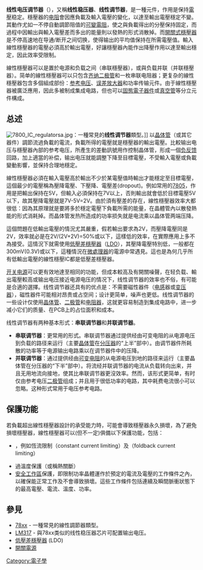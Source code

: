 {{NoteTA|G1=Electronics}}
{{多個問題|
{{RoughTranslation}}
{{non-free|time=2014-04-17T01:01:14+00:00}}
{{unreferenced|time=2014-04-17T01:01:14+00:00}}
}}
'''线性电压调节器'''（{{lang-en|Linear regulator}}），又稱'''线性稳压器'''、'''线性调节器'''，是一種元件，作用是保持[[電壓|電壓]]稳定。穩壓器的[[电阻|电阻]]會因應負載及輸入電壓的變化，以達至輸出電壓穩定不變。其動作尤如一不停自動調節阻值的[[可變電阻|可變電阻]]，使之與負載得出的分壓保持固定，而過程中因輸出與輸入電壓差而多出的能量則以發熱的形式消散掉。而[[开关电源|開關式穩壓器]]是不停高速地在导通/断开之间切换，使得输出的平均值保持在所需電壓值。輸入線性穩壓器的電壓必須高於輸出電壓，好讓穩壓器內能作出降壓作用以達至輸出穩定，因此效率受限制。

線性穩壓器可以是置於电源和负载之间（串联穩壓器），或與负载并联（并联穩壓器）。简单的線性穩壓器可以只包含[[齐纳二极管|齐纳二极管]]和一枚串联电阻器；更复杂的線性穩壓器包含多個組成部份：[[参考电压|参考电压]]、[[误差放大器|误差放大器]]和功率传输元件。由于線性穩壓器被廣泛應用，因此多被制成集成电路，但也可以[[固態電子器件|固態電子器件]]或[[真空管|真空管]]等分立元件構成。

== 总述 ==

[[File:7800_IC_regulatorsa.jpg|thumb]]：一種常見的'''线性调节器'''類型。]]
以[[晶体管|晶体管]]（或其它器件）調節流過負載的電流，負載所得的電壓就是穩壓器的輸出電壓。比較输出电压与穩壓器內部的参考电压，所產生的差動訊號用作控制晶体管，形成一個[[负反馈|负反馈]]回路，加上適當的补偿，输出电压就能調整下降至目標電壓，不受輸入電壓或負載變動影響，並保持合理地穩定。

線性穩壓器必須在輸入電壓高於輸出不少於某電壓值時輸出才能穩定至目標電壓，這個最少的電壓稱為壓降電壓、下壓降、電壓差(dropout)。例如常用的[[78xx|7805]]，作用是把輸出保持在5V，但輸入必須保持在7V以上，否則輸出就會低於目標電壓5V以下，故其壓降電壓就是7V-5V=2V。由於須有壓差的存在，線性穩壓器效率大都很低：因為其原理就是要將多於穩定電壓下負載所需的能量，在晶體管內以散發熱能的形式消耗掉。而晶体管发热所造成的功率损失就是电流乘以晶体管两端压降。

這個問題在低輸出電壓的情況尤其嚴重，假若輸出要求為2V，而壓降電壓同是2V，效率就必是在2V/(2V+2V)=50%或以下，這樣低的效率，在實際應用上多不為接受。這情況下就需使用[[低壓差穩壓器|低壓差穩壓器]]（[[LDO|LDO]]），其壓降電壓特別低，一般都在300mV(0.3V)或以下，這種情況在[[微處理器|微處理器]]的電源中常遇見。這也是為何几乎所有低輸出電壓的線性穩壓IC都是低壓差穩壓器。
 
[[开关电源|开关电源]]可以更有效地達至相同的功能，但成本較高及有開關噪聲，在轻负载、輸出電壓較高或输出电压接近电源电压的情况下，线性调节器的效率也不俗，有可能是合適的選擇。线性调节器还具有的优点是：不需要磁性器件（[[电感|电感]]器或[[变压器|变压器]]），磁性器件可能相对昂贵或占空间；设计更简单，噪声也更低。线性调节器的一些设计仅使用[[晶体管|晶体管]]、[[二极管|二极管]]和[[电阻器|电阻器]]，这就更容易制造到集成电路中，进一步减小它们的质量、在PCB上的占位面积和成本。

线性调节器有两种基本形式：'''串联调节器'''和'''并联调节器'''。

*'''串联调节器'''：更常用的形式。串联调节器通过提供经由可变电阻的从电源电压到负载的路径来运行（主要[[晶体管|晶体管]]在[[分压器|分压器]]的“上半”部中）。由调节器件所耗散的功率等于电源输出电路乘以在调节器件中的压降。
*'''并联调节器'''：通过提供经由[[可变电阻|可变电阻]]的从电源电压到地的路径来运行（主要晶体管在分压器的“下半”部中）。将流经并联调节器的电流从负载转向出来，并且无用地流向接地，使其比串联调节器更沒效率。然而，该形式更简单，有时仅由参考电压[[二极管|二极管]]组成；并且用于很低功率的电路，其中耗费电流很小可以忽略。这种形式常用于电压参考电路。

== 保護功能 ==
若負載超出線性穩壓器設計的承受能力時，可能會導致穩壓器永久損壞，為了避免損壞穩壓器，線性穩壓器可以(但不一定)俱備以下保護功能，包括：
* {{le|電流限制|Current limiting}}，例如恆流限制（constant current limiting）及{{le|遞減電流限制|Foldback (power supply design)}}（foldback current limiting）
* 過溫度保護（或稱熱關斷）
* [[安全工作區|安全工作區]]保護，即限制功率晶體運作於預定的電流及電壓的工作條件之內，以確保能正常工作及不會導致損壞。這些工作條件包括連續及瞬間脈衝狀態下的最高電壓、電流、溫度、功率。

==參見==
{{Portal|电子学}}
*[[78xx|78xx]] - 一種常見的線性調節器類型。
*[[LM317|LM317]] - 與78xx类似的线性稳压器芯片可配置输出电压。
*[[低壓差穩壓器|低壓差穩壓器]] (LDO)
*[[開關電源|開關電源]]

{{模拟电路}}
{{Electronic components}}
[[Category:電子學|Category:電子學]]